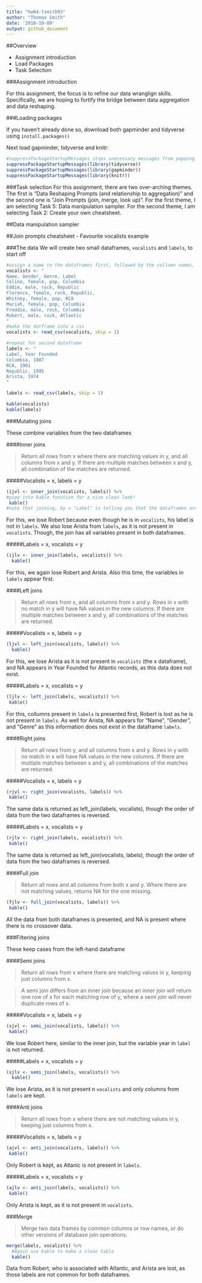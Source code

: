 ```yaml
---
title: "hw04-tsmith93"
author: "Thomas Smith"
date: '2018-10-09'
output: github_document
---
```

##Overview

- Assignment introduction
- Load Packages
- Task Selection

###Assignment introduction

For this assignment, the focus is to refine our data wranglign skills. Specifically, we are hoping to fortify the bridge between data aggregation and data reshaping. 

###Loading packages

If you haven't already done so, download both gapminder and tidyverse using `install.packages()` 

Next load gapminder, tidyverse and knitr:

```r
#suppressPackageStartupMessages stops unecessary messages from popping up
suppressPackageStartupMessages(library(tidyverse))
suppressPackageStartupMessages(library(gapminder))
suppressPackageStartupMessages(library(knitr))
```

###Task selection
For this assignment, there are two over-arching themes. The first is "Data Reshaping Prompts (and relationship to aggregation)" and the second one is "Join Prompts (join, merge, look up)". For the first theme, I am selecting Task 5: Data manipulation sampler. For the second theme, I am selecting Task 2: Create your own cheatsheet. 

##Data manipulation sampler

##Join prompts cheatsheet - Favourite vocalists example

###The data
We will create two small dataframes, `vocalists` and `labels`, to start off

```r
#assign a name to the dataframes first, followed by the collumn names, and then the contained data
vocalists <- "
Name, Gender, Genre, Label
Celine, female, pop, Columbia
Eddie, male, rock, Republic
Florence, female, rock, Republic,
Whitney, female, pop, RCA
Mariah, female, pop, Columbia
Freddie, male, rock, Columbia
Robert, male, rock, Atlantic
"
#make the datframe into a csv
vocalists <- read_csv(vocalists, skip = 1)

#repeat for second dataframe
labels <- "
Label, Year Founded
Columbia, 1887
RCA, 1901
Republic, 1995
Arista, 1974
"

labels <- read_csv(labels, skip = 1)

kable(vocalists)
kable(labels)

```

###Mutating joins

These combine variables from the two dataframes

####Inner joins

>Return all rows from x where there are matching values in y, and all columns from x and y. If there are multiple matches between x and y, all combination of the matches are returned.

#####Vocalists = x, labels = y

```r
(ijvl <- inner_join(vocalists, labels)) %>% 
#pipe into kable function for a nice clean look!  
 kable()
#note that joining, by = "Label" is telling you that the dataframes are being joined by the variable "Label"
```

For this, we lose Robert because even though he is in `vocalists`, his label is not in `labels`. We also lose Arista from `labels`, as it is not present in `vocalists`. Though, the join has all variables present in both dataframes.

#####Labels = x, vocalists = y

```r
(ijlv <- inner_join(labels, vocalists)) %>% 
  kable()
```

For this, we again lose Robert and Arista. Also this time, the variables in `labels` appear first.

####Left joins

>Return all rows from x, and all columns from x and y. Rows in x with no match in y will have NA values in the new columns. If there are multiple matches between x and y, all combinations of the matches are returned.

#####Vocalists = x, labels = y

```r
(ljvl <- left_join(vocalists, labels)) %>% 
  kable()
```

For this, we lose Arista as it is not present in `vocalists` (the x dataframe), and NA appears in Year Founded for Atlantic records, as this data does not exist.

#####Labels = x, vocalists = y

```r
(ljlv <- left_join(labels, vocalists)) %>% 
 kable()
```

For this, collumns present in `labels` is presented first, Robert is lost as he is not present in `labels`. As well for Arista, NA appears for "Name", "Gender", and "Genre" as this information does not exist in the dataframe `labels`.

####Right joins

>Return all rows from y, and all columns from x and y. Rows in y with no match in x will have NA values in the new columns. If there are multiple matches between x and y, all combinations of the matches are returned.

#####Vocalists = x, labels = y

```r
(rjvl <- right_join(vocalists, labels)) %>% 
 kable()
```

The same data is returned as left_join(labels, vocalists), though the order of data from the two dataframes is reversed.

#####Labels = x, vocalists = y

```r
(rjlv <- right_join(labels, vocalists)) %>% 
 kable()
```

The same data is returned as left_join(vocalists, labels), though the order of data from the two dataframes is reversed.

####Full join

>Return all rows and all columns from both x and y. Where there are not matching values, returns NA for the one missing.

```r
(fjlv <- full_join(vocalists, labels)) %>% 
 kable()
```

All the data from both dataframes is presented, and NA is present where there is no crossover data.

###Filtering joins

These keep cases from the left-hand dataframe

####Semi joins

>Return all rows from x where there are matching values in y, keeping just columns from x.

>A semi join differs from an inner join because an inner join will return one row of x for each matching row of y, where a semi join will never duplicate rows of x.

#####Vocalists = x, labels = y

```r
(sjvl <- semi_join(vocalists, labels)) %>% 
 kable()
```

We lose Robert here, similar to the inner join, but the variable year in `label` is not returned.

#####Labels = x, vocalists = y

```r
(sjlv <- semi_join(labels, vocalists)) %>% 
  kable()
```

We lose Arista, as it is not present n `vocalists` and only columns from `labels` are kept.

####Anti joins

>Return all rows from x where there are not matching values in y, keeping just columns from x.

#####Vocalists = x, labels = y

```r
(ajvl <- anti_join(vocalists, labels)) %>% 
 kable()
```

Only Robert is kept, as Atlanic is not present in `labels`.

#####Labels = x, vocalists = y

```r
(ajlv <- anti_join(labels, vocalists)) %>% 
 kable()
```

Only Arista is kept, as it is not present in `vocalists`.

###Merge

>Merge two data frames by common columns or row names, or do other versions of database join operations.
  
```r
merge(labels, vocalists) %>% 
  #Again use kable to make a clean table
  kable()
```

Data from Robert, who is associated with Atlantic, and Arista are lost, as those labels are not common for both dataframes. 